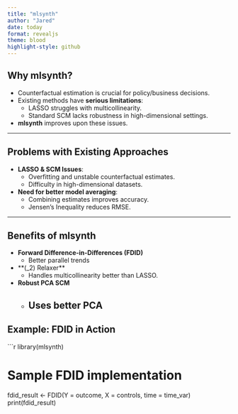 ```yaml
---
title: "mlsynth"
author: "Jared"
date: today
format: revealjs
theme: blood
highlight-style: github
---
```


## Why mlsynth?

- Counterfactual estimation is crucial for policy/business decisions.
- Existing methods have **serious limitations**:
  - LASSO struggles with multicollinearity.
  - Standard SCM lacks robustness in high-dimensional settings.
- **mlsynth** improves upon these issues.

---

## Problems with Existing Approaches

- **LASSO & SCM Issues**:
  - Overfitting and unstable counterfactual estimates.
  - Difficulty in high-dimensional datasets.
- **Need for better model averaging**:
  - Combining estimates improves accuracy.
  - Jensen’s Inequality reduces RMSE.

---

## Benefits of mlsynth

- **Forward Difference-in-Differences (FDID)**
  - Better parallel trends
- **\(\ell_2\) Relaxer**
  - Handles multicollinearity better than LASSO.
- **Robust PCA SCM**
  - Uses better PCA
---

## Example: FDID in Action

```r
library(mlsynth)

# Sample FDID implementation
fdid_result <- FDID(Y = outcome, X = controls, time = time_var)
print(fdid_result)
